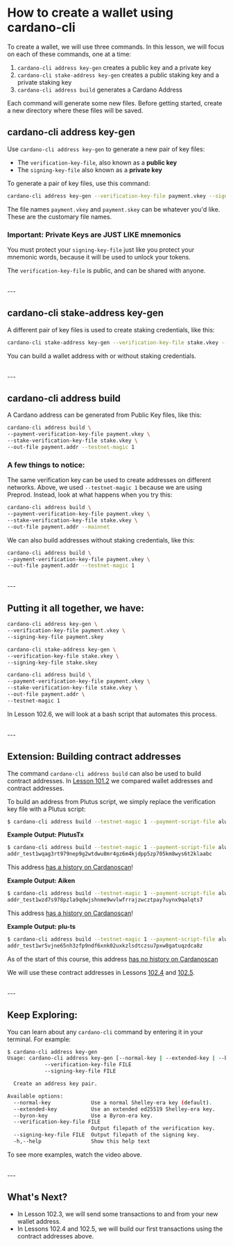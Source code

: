 # How to create a wallet using cardano-cli
To create a wallet, we will use three commands. In this lesson, we will focus on each of these commands, one at a time:
1. `cardano-cli address key-gen` creates a public key and a private key
2. `cardano-cli stake-address key-gen` creates a public staking key and a private staking key
3. `cardano-cli address build` generates a Cardano Address



Each command will generate some new files. Before getting started, create a new directory where these files will be saved.

## cardano-cli address key-gen
Use `cardano-cli address key-gen` to generate a new pair of key files:
- The `verification-key-file`, also known as a **public key**
- The `signing-key-file` also known as a **private key**

To generate a pair of key files, use this command:
```bash
cardano-cli address key-gen --verification-key-file payment.vkey --signing-key-file payment.skey
```

The file names `payment.vkey` and `payment.skey` can be whatever you'd like. These are the customary file names.

### Important: Private Keys are JUST LIKE mnemonics

You must protect your `signing-key-file` just like you protect your mnemonic words, because it will be used to unlock your tokens.

The `verification-key-file` is public, and can be shared with anyone.


<br />
---

## cardano-cli stake-address key-gen
A different pair of key files is used to create staking credentials, like this:

```bash
cardano-cli stake-address key-gen --verification-key-file stake.vkey --signing-key-file stake.skey
```

You can build a wallet address with or without staking credentials.

<br />
---

## cardano-cli address build
A Cardano address can be generated from Public Key files, like this:

```bash
cardano-cli address build \
--payment-verification-key-file payment.vkey \
--stake-verification-key-file stake.vkey \
--out-file payment.addr --testnet-magic 1
```

### A few things to notice:
The same verification key can be used to create addresses on different networks. Above, we used `--testnet-magic 1` because we are using Preprod. Instead, look at what happens when you try this:
```bash
cardano-cli address build \
--payment-verification-key-file payment.vkey \
--stake-verification-key-file stake.vkey \
--out-file payment.addr --mainnet
```

We can also build addresses without staking credentials, like this:

```bash
cardano-cli address build \
--payment-verification-key-file payment.vkey \
--out-file payment.addr --testnet-magic 1
```



<br />
---

## Putting it all together, we have:
```bash
cardano-cli address key-gen \
--verification-key-file payment.vkey \
--signing-key-file payment.skey

cardano-cli stake-address key-gen \
--verification-key-file stake.vkey \
--signing-key-file stake.skey

cardano-cli address build \
--payment-verification-key-file payment.vkey \
--stake-verification-key-file stake.vkey \
--out-file payment.addr \
--testnet-magic 1
```

In Lesson 102.6, we will look at a bash script that automates this process.

<br />
---

## Extension: Building contract addresses
The command `cardano-cli address build` can also be used to build contract addresses. In [Lesson 101.2](/modules/101/1012) we compared wallet addresses and contract addresses.

To build an address from Plutus script, we simply replace the verification key file with a Plutus script:

```bash
$ cardano-cli address build --testnet-magic 1 --payment-script-file always-succeeds.plutus
```

**Example Output: PlutusTx**
```bash
$ cardano-cli address build --testnet-magic 1 --payment-script-file always-succeeds-plutusTx.plutus
addr_test1wqag3rt979nep9g2wtdwu8mr4gz6m4kjdpp5zp705km8wys6t2klaabc
```

This address [has a history on Cardanoscan](https://preprod.cardanoscan.io/address/addr_test1wqag3rt979nep9g2wtdwu8mr4gz6m4kjdpp5zp705km8wys6t2kla)!


**Example Output: Aiken**
```bash
$ cardano-cli address build --testnet-magic 1 --payment-script-file always-succeeds-aiken.plutus
addr_test1wzd7s978pzla9qdwjshnme9wvlwfrrajzwcztpay7uynx9qalqts7
```

This address [has a history on Cardanoscan](https://preprod.cardanoscan.io/address/addr_test1wzd7s978pzla9qdwjshnme9wvlwfrrajzwcztpay7uynx9qalqts7)!

**Example Output: plu-ts**
```bash
$ cardano-cli address build --testnet-magic 1 --payment-script-file always-succeeds-plu-ts.plutus
addr_test1wr5vjne65nh3zfp9ndf6xnk02uxkzlsdtczsu7pxw8gatuqzdca8z
```
As of the start of this course, this address [has no history on Cardanoscan](https://preprod.cardanoscan.io/address/addr_test1wr5vjne65nh3zfp9ndf6xnk02uxkzlsdtczsu7pxw8gatuqzdca8z)

We will use these contract addresses in Lessons [102.4](/modules/102/1024) and [102.5](/modules/102/1025).

<br />
---


## Keep Exploring:
You can learn about any `cardano-cli` command by entering it in your terminal. For example:

```bash
$ cardano-cli address key-gen
Usage: cardano-cli address key-gen [--normal-key | --extended-key | --byron-key]
            --verification-key-file FILE
            --signing-key-file FILE

  Create an address key pair.

Available options:
  --normal-key             Use a normal Shelley-era key (default).
  --extended-key           Use an extended ed25519 Shelley-era key.
  --byron-key              Use a Byron-era key.
  --verification-key-file FILE
                           Output filepath of the verification key.
  --signing-key-file FILE  Output filepath of the signing key.
  -h,--help                Show this help text

```

To see more examples, watch the video above.

<br />
---

## What's Next?

- In Lesson 102.3, we will send some transactions to and from your new wallet address.
- In Lessons 102.4 and 102.5, we will build our first transactions using the contract addresses above.

